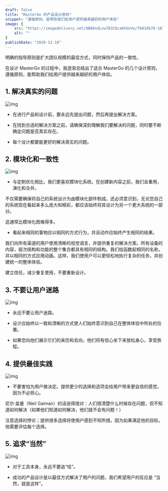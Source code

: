 ```yaml
---
draft: false
title: "MasterGo 的产品设计原则"
snippet: "遵循原则，能帮助我们给用户提供越来越好的用户体验"
image: {
    src: "https://imagedelivery.net/8B08sdLvw783CQcaKhUoYw/7b01db70-1070-48cf-3bbf-ac1fd7417200/public",
    alt: ""
}
publishDate: "2020-12-10"
---
```


明确的指导原则是扩大团队规模的最佳方式，同时保持产品的一致性。

在设计 MasterGo 的过程中，我逐渐总结出了适合 MasterGo 的几个设计原则，遵循原则，能帮助我们给用户提供越来越好的用户体验。

## 1. 解决真实的问题

![img](https://imagedelivery.net/8B08sdLvw783CQcaKhUoYw/72b1e91b-6744-4fd7-9585-679d677b9400/public)

- 在进行产品和设计前，要永远先提出问题，然后再提出解决方案。

- 在找到合适的解决方案之前，请确保深刻理解我们要解决的问题，同时要不断确定问题是否真实存在。

- 每个设计都要能更好的解决真实的问题。

## 2. 模块化和一致性

![img](https://imagedelivery.net/8B08sdLvw783CQcaKhUoYw/83fd7ea3-f458-42a6-a9d0-d74a9113fa00/public)

- 与定制优化相比，我们更喜欢模块化系统。在创建新内容之前，我们会重用，演化和合并。

不仅需要确保将自己的系统设计为由模块化部件制成。还必须意识到，无论您自己的系统现在看起来多么庞大和精彩，都应该始终将其设计为另一个更大系统的一部分。

这通常比模块化困难得多。

- 看起来相同的事物应以相同的方式行为，并且动作应始终产生相同的结果。

我们向所有渠道的用户使用清晰的视觉语言，并提供重复的解决方案。所有设备的内容，层次结构和功能的整个集合都具有相同的结构。我们给函数起相同的名称，并以相同的方式应用动画。这样，我们使用户可以更轻松地执行复杂的任务，并创建统一的整体体验。

建立信任，减少重复使用，不要重新设计。

## 3. 不要让用户迷路

![img](https://imagedelivery.net/8B08sdLvw783CQcaKhUoYw/2930a669-161c-41c8-0842-fde692509f00/public)

- 永远不要让用户迷路。

- 设计应始终以一致和清晰的方式使人们始终意识到自己在整体体验中所处的位置。

- 如果您向他们展示它们的来历和去向，他们将有信心坐下来放松身心，享受旅程。


## 4. 提供最佳实践

![img](https://imagedelivery.net/8B08sdLvw783CQcaKhUoYw/8baf0f4d-523e-4e33-1c79-1be2b45c7600/public)

- 不要害怕为用户做决定。提供更少的选择和选项会给用户带来更自信的感觉，因为不必担心。

尼尔·盖曼（Neil Gaiman）的话说得很对：人们很清楚什么时候存在问题，但不知道如何解决（如果他们知道如何解决，他们就不会有问题！）

注意选择的悖论；提供很多选择将使用户感到不知所措，因为如果满足他的目标，他需要评估每个选择。

## 5. 追求“当然”

![img](https://imagedelivery.net/8B08sdLvw783CQcaKhUoYw/36a5fe10-11b6-430f-7042-d01d14f0cc00/public)

- 对于工具本身，永远不要追“哇”。

- 成功的产品设计是以最佳方式解决了用户的问题，我们希望用户的反应是 “当然，就是这样”。
